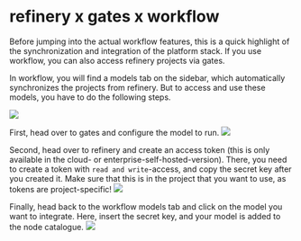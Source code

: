 # refinery x gates x workflow

Before jumping into the actual workflow features, this is a quick highlight of the synchronization and integration of the platform stack. If you use workflow, you can also access refinery projects via gates.

In workflow, you will find a models tab on the sidebar, which automatically synchronizes the projects from refinery. But to access and use these models, you have to do the following steps.

![](https://kern-assets.s3.amazonaws.com/website/screenshots/workflow-models.png)

First, head over to gates and configure the model to run.
![](https://kern-assets.s3.amazonaws.com/website/screenshots/gates-screen.png)

Second, head over to refinery and create an access token (this is only available in the cloud- or enterprise-self-hosted-version). There, you need to create a token with `read and write`-access, and copy the secret key after you created it. Make sure that this is in the project that you want to use, as tokens are project-specific!
![](https://kern-assets.s3.amazonaws.com/website/screenshots/refinery-token.png)

Finally, head back to the workflow models tab and click on the model you want to integrate. Here, insert the secret key, and your model is added to the node catalogue.
![](https://kern-assets.s3.amazonaws.com/website/screenshots/workflow-model-detail.png)
